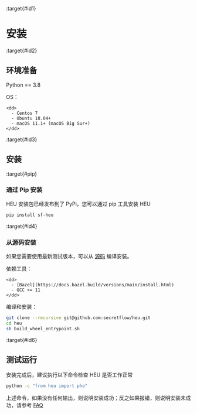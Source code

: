 :target{#id1}

# 安装

:target{#id2}

## 环境准备

Python == 3.8

<DefinitionList>
  <dl>
    <dt>
      <DefinitionList.Term><span>OS：</span></DefinitionList.Term>
    </dt>

    <dd>
      - Centos 7
      - Ubuntu 18.04+
      - macOS 11.1+ (macOS Big Sur+)
    </dd>
  </dl>
</DefinitionList>

:target{#id3}

## 安装

:target{#pip}

### 通过 Pip 安装

HEU 安装包已经发布到了 PyPi，您可以通过 pip 工具安装 HEU

```bash
pip install sf-heu
```

:target{#id4}

### 从源码安装

如果您需要使用最新测试版本，可以从 [源码](https://github.com/secretflow/heu) 编译安装。

<DefinitionList>
  <dl>
    <dt>
      <DefinitionList.Term><span>依赖工具：</span></DefinitionList.Term>
    </dt>

    <dd>
      - [Bazel](https://docs.bazel.build/versions/main/install.html)
      - GCC >= 11
    </dd>
  </dl>
</DefinitionList>

编译和安装：

```bash
git clone --recursive git@github.com:secretflow/heu.git
cd heu
sh build_wheel_entrypoint.sh
```

:target{#id6}

## 测试运行

安装完成后，建议执行以下命令检查 HEU 是否工作正常

```bash
python -c "from heu import phe"
```

上述命令，如果没有任何输出，则说明安装成功；反之如果报错，则说明安装未成功，请参考 [FAQ](faq.mdx)
